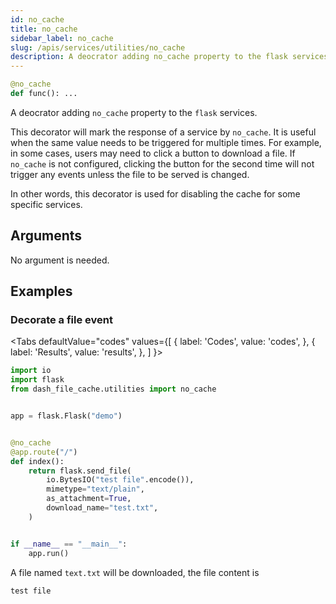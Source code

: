 ```yaml
---
id: no_cache
title: no_cache
sidebar_label: no_cache
slug: /apis/services/utilities/no_cache
description: A deocrator adding no_cache property to the flask services.
---
```




<APITopBar
  type="func"
  isPrivate={true}
  isDecorator={true}
  source="services/utilities.py#L40"
/>

```python
@no_cache
def func(): ...
```

A deocrator adding `no_cache` property to the `flask` services.

This decorator will mark the response of a service by `no_cache`. It is useful when the
same value needs to be triggered for multiple times. For example, in some cases, users
may need to click a button to download a file. If `no_cache` is not configured, clicking
the button for the second time will not trigger any events unless the file to be served
is changed.

In other words, this decorator is used for disabling the cache for some specific
services.

## Arguments

No argument is needed.

## Examples

### <IconObjType type="term"/> Decorate a file event

<Tabs
  defaultValue="codes"
  values={[
    { label: 'Codes', value: 'codes', },
    { label: 'Results', value: 'results', },
  ]
}>

<TabItem value="codes">

```python
import io
import flask
from dash_file_cache.utilities import no_cache


app = flask.Flask("demo")


@no_cache
@app.route("/")
def index():
    return flask.send_file(
        io.BytesIO("test file".encode()),
        mimetype="text/plain",
        as_attachment=True,
        download_name="test.txt",
    )


if __name__ == "__main__":
    app.run()
```

</TabItem>

<TabItem value="results">

A file named `text.txt` will be downloaded, the file content is

```
test file
```

</TabItem>

</Tabs>
